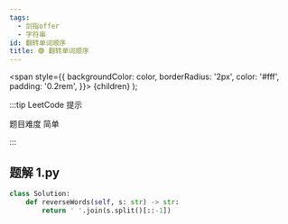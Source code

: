 ```yaml
---
tags:
  - 剑指offer
  - 字符串
id: 翻转单词顺序
title: 🟢 翻转单词顺序
---
```


  <span
    style={{
      backgroundColor: color,
      borderRadius: '2px',
      color: '#fff',
      padding: '0.2rem',
    }}>
    {children}
  </span>
);

:::tip LeetCode 提示

题目难度 <Highlight color="#00b8a3">简单</Highlight>

:::

## 题解 1.py

```py
class Solution:
    def reverseWords(self, s: str) -> str:
        return ' '.join(s.split()[::-1])
```


